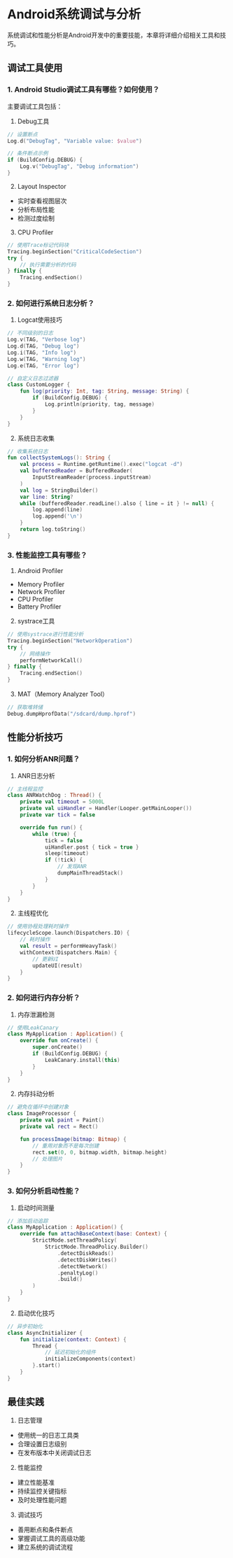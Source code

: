# Android系统调试与分析

系统调试和性能分析是Android开发中的重要技能，本章将详细介绍相关工具和技巧。

## 调试工具使用

### 1. Android Studio调试工具有哪些？如何使用？

主要调试工具包括：

1. Debug工具
```kotlin
// 设置断点
Log.d("DebugTag", "Variable value: $value")

// 条件断点示例
if (BuildConfig.DEBUG) {
    Log.v("DebugTag", "Debug information")
}
```

2. Layout Inspector
- 实时查看视图层次
- 分析布局性能
- 检测过度绘制

3. CPU Profiler
```kotlin
// 使用Trace标记代码块
Tracing.beginSection("CriticalCodeSection")
try {
    // 执行需要分析的代码
} finally {
    Tracing.endSection()
}
```

### 2. 如何进行系统日志分析？

1. Logcat使用技巧
```kotlin
// 不同级别的日志
Log.v(TAG, "Verbose log")
Log.d(TAG, "Debug log")
Log.i(TAG, "Info log")
Log.w(TAG, "Warning log")
Log.e(TAG, "Error log")

// 自定义日志过滤器
class CustomLogger {
    fun log(priority: Int, tag: String, message: String) {
        if (BuildConfig.DEBUG) {
            Log.println(priority, tag, message)
        }
    }
}
```

2. 系统日志收集
```kotlin
// 收集系统日志
fun collectSystemLogs(): String {
    val process = Runtime.getRuntime().exec("logcat -d")
    val bufferedReader = BufferedReader(
        InputStreamReader(process.inputStream)
    )
    val log = StringBuilder()
    var line: String?
    while (bufferedReader.readLine().also { line = it } != null) {
        log.append(line)
        log.append('\n')
    }
    return log.toString()
}
```

### 3. 性能监控工具有哪些？

1. Android Profiler
- Memory Profiler
- Network Profiler
- CPU Profiler
- Battery Profiler

2. systrace工具
```kotlin
// 使用systrace进行性能分析
Tracing.beginSection("NetworkOperation")
try {
    // 网络操作
    performNetworkCall()
} finally {
    Tracing.endSection()
}
```

3. MAT（Memory Analyzer Tool）
```kotlin
// 获取堆转储
Debug.dumpHprofData("/sdcard/dump.hprof")
```

## 性能分析技巧

### 1. 如何分析ANR问题？

1. ANR日志分析
```kotlin
// 主线程监控
class ANRWatchDog : Thread() {
    private val timeout = 5000L
    private val uiHandler = Handler(Looper.getMainLooper())
    private var tick = false

    override fun run() {
        while (true) {
            tick = false
            uiHandler.post { tick = true }
            sleep(timeout)
            if (!tick) {
                // 发现ANR
                dumpMainThreadStack()
            }
        }
    }
}
```

2. 主线程优化
```kotlin
// 使用协程处理耗时操作
lifecycleScope.launch(Dispatchers.IO) {
    // 耗时操作
    val result = performHeavyTask()
    withContext(Dispatchers.Main) {
        // 更新UI
        updateUI(result)
    }
}
```

### 2. 如何进行内存分析？

1. 内存泄漏检测
```kotlin
// 使用LeakCanary
class MyApplication : Application() {
    override fun onCreate() {
        super.onCreate()
        if (BuildConfig.DEBUG) {
            LeakCanary.install(this)
        }
    }
}
```

2. 内存抖动分析
```kotlin
// 避免在循环中创建对象
class ImageProcessor {
    private val paint = Paint()
    private val rect = Rect()

    fun processImage(bitmap: Bitmap) {
        // 重用对象而不是每次创建
        rect.set(0, 0, bitmap.width, bitmap.height)
        // 处理图片
    }
}
```

### 3. 如何分析启动性能？

1. 启动时间测量
```kotlin
// 添加启动追踪
class MyApplication : Application() {
    override fun attachBaseContext(base: Context) {
        StrictMode.setThreadPolicy(
            StrictMode.ThreadPolicy.Builder()
                .detectDiskReads()
                .detectDiskWrites()
                .detectNetwork()
                .penaltyLog()
                .build()
        )
    }
}
```

2. 启动优化技巧
```kotlin
// 异步初始化
class AsyncInitializer {
    fun initialize(context: Context) {
        Thread {
            // 延迟初始化的组件
            initializeComponents(context)
        }.start()
    }
}
```

## 最佳实践

1. 日志管理
- 使用统一的日志工具类
- 合理设置日志级别
- 在发布版本中关闭调试日志

2. 性能监控
- 建立性能基准
- 持续监控关键指标
- 及时处理性能问题

3. 调试技巧
- 善用断点和条件断点
- 掌握调试工具的高级功能
- 建立系统的调试流程
